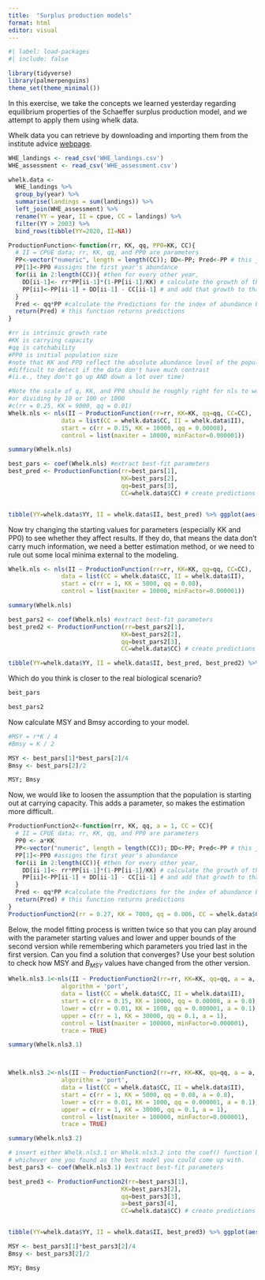 ```yaml
---
title:  "Surplus production models"
format: html
editor: visual
---
```


```r
#| label: load-packages
#| include: false

library(tidyverse)
library(palmerpenguins)
theme_set(theme_minimal())
```

In this exercise, we take the concepts we learned yesterday regarding equilibrium properties of the Schaeffer surplus production model, and we attempt to apply them using whelk data.

Whelk data you can retrieve by downloading and importing them from the institute advice [webpage](https://dt.hafogvatn.is/astand/2023/45_WHE_en.html).

```r

WHE_landings <- read_csv('WHE_landings.csv')
WHE_assessment <- read_csv('WHE_assessment.csv')

whelk.data <- 
  WHE_landings %>% 
  group_by(year) %>% 
  summarise(landings = sum(landings)) %>% 
  left_join(WHE_assessment) %>% 
  rename(YY = year, II = cpue, CC = landings) %>% 
  filter(YY > 2003) %>% 
  bind_rows(tibble(YY=2020, II=NA))

ProductionFunction<-function(rr, KK, qq, PP0=KK, CC){
  # II = CPUE data; rr, KK, qq, and PP0 are parameters
  PP<-vector("numeric", length = length(CC)); DD<-PP; Pred<-PP # this just defines the storage vectors beforehand
  PP[1]<-PP0 #assigns the first year's abundance 
  for(ii in 2:length(CC)){ #then for every other year,
    DD[ii-1]<- rr*PP[ii-1]*(1-PP[ii-1]/KK) # calculate the growth of the population based on rr and KK
    PP[ii]<-PP[ii-1] + DD[ii-1] - CC[ii-1] # and add that growth to that year's population, remove the catch, and update population levels for next year
  }
  Pred <- qq*PP #calculate the Predictions for the index of abundance by translating the model population by catchability
  return(Pred) # this function returns predictions
}

#rr is intrinsic growth rate
#KK is carrying capacity
#qq is catchability
#PP0 is initial population size
#note that KK and PP0 reflect the absolute abundance level of the population, which can be 
#difficult to detect if the data don't have much contrast 
#(i.e., they don't go up AND down a lot over time)

#Note the scale of q, KK, and PP0 should be roughly right for nls to work. If not, try multiplying
#or dividing by 10 or 100 or 1000
#c(rr = 0.25, KK = 9000, qq = 0.01)
Whelk.nls <- nls(II ~ ProductionFunction(rr=rr, KK=KK, qq=qq, CC=CC), 
               data = list(CC = whelk.data$CC, II = whelk.data$II), 
               start = c(rr = 0.15, KK = 10000, qq = 0.00008), 
               control = list(maxiter = 10000, minFactor=0.000001))

summary(Whelk.nls)

best_pars <- coef(Whelk.nls) #extract best-fit parameters
best_pred <- ProductionFunction(rr=best_pars[1], 
                                KK=best_pars[2], 
                                qq=best_pars[3], 
                                CC=whelk.data$CC) # create predictions


tibble(YY=whelk.data$YY, II = whelk.data$II, best_pred) %>% ggplot(aes(YY, best_pred)) + geom_line() + geom_point(aes(YY, II)) + xlab("Time") + ylab("Observed (points) and Predicted (line) CPUE")


```

Now try changing the starting values for parameters (especially KK and PP0) to see whether they affect results. If they do, that means the data don't carry much information, we need a better estimation method, or we need to rule out some local minima external to the modeling.

```r
Whelk.nls <- nls(II ~ ProductionFunction(rr=rr, KK=KK, qq=qq, CC=CC), 
               data = list(CC = whelk.data$CC, II = whelk.data$II), 
               start = c(rr = 1, KK = 5000, qq = 0.08), 
               control = list(maxiter = 10000, minFactor=0.000001))

summary(Whelk.nls)

best_pars2 <- coef(Whelk.nls) #extract best-fit parameters
best_pred2 <- ProductionFunction(rr=best_pars2[1], 
                                KK=best_pars2[2], 
                                qq=best_pars2[3], 
                                CC=whelk.data$CC) # create predictions

tibble(YY=whelk.data$YY, II = whelk.data$II, best_pred, best_pred2) %>% ggplot(aes(YY, best_pred)) + geom_line() + geom_point(aes(YY, II)) + xlab("Time") + ylab("Observed (points) and Predicted (lines) CPUE") + geom_line(aes(YY, best_pred2), color='red', linetype = 2)
```

Which do you think is closer to the real biological scenario?

```r
best_pars
```

```r
best_pars2
```

Now calculate MSY and Bmsy according to your model.

```r

#MSY = r*K / 4
#Bmsy = K / 2

MSY <- best_pars[1]*best_pars[2]/4
Bmsy <- best_pars[2]/2

MSY; Bmsy
```

Now, we would like to loosen the assumption that the population is starting out at carrying capacity. This adds a parameter, so makes the estimation more difficult.

```r

ProductionFunction2<-function(rr, KK, qq, a = 1, CC = CC){
  # II = CPUE data; rr, KK, qq, and PP0 are parameters
  PP0 <- a*KK
  PP<-vector("numeric", length = length(CC)); DD<-PP; Pred<-PP # this just defines the storage vectors beforehand
  PP[1]<-PP0 #assigns the first year's abundance 
  for(ii in 2:length(CC)){ #then for every other year,
    DD[ii-1]<- rr*PP[ii-1]*(1-PP[ii-1]/KK) # calculate the growth of the population based on rr and KK
    PP[ii]<-PP[ii-1] + DD[ii-1] - CC[ii-1] # and add that growth to that year's population, remove the catch, and update population levels for next year
  }
  Pred <- qq*PP #calculate the Predictions for the index of abundance by translating the model population by catchability
  return(Pred) # this function returns predictions
}
ProductionFunction2(rr = 0.27, KK = 7000, qq = 0.006, CC = whelk.data$CC)


```

Below, the model fitting process is written twice so that you can play around with the parameter starting values and lower and upper bounds of the second version while remembering which parameters you tried last in the first version. Can you find a solution that converges? Use your best solution to check how MSY and $B_{MSY}$ values have changed from the other version.

```r

Whelk.nls3.1<-nls(II ~ ProductionFunction2(rr=rr, KK=KK, qq=qq, a = a, CC = CC), 
               algorithm = 'port',
               data = list(CC = whelk.data$CC, II = whelk.data$II), 
               start = c(rr = 0.15, KK = 10000, qq = 0.00008, a = 0.8),
               lower = c(rr = 0.01, KK = 1000, qq = 0.000001, a = 0.1),
               upper = c(rr = 1, KK = 30000, qq = 0.1, a = 1),
               control = list(maxiter = 100000, minFactor=0.000001), 
               trace = TRUE)

summary(Whelk.nls3.1)



Whelk.nls3.2<-nls(II ~ ProductionFunction2(rr=rr, KK=KK, qq=qq, a = a, CC = CC), 
               algorithm = 'port',
               data = list(CC = whelk.data$CC, II = whelk.data$II), 
               start = c(rr = 1, KK = 5000, qq = 0.08, a = 0.8),
               lower = c(rr = 0.01, KK = 1000, qq = 0.000001, a = 0.1),
               upper = c(rr = 1, KK = 30000, qq = 0.1, a = 1),
               control = list(maxiter = 100000, minFactor=0.000001), 
               trace = TRUE)

summary(Whelk.nls3.2)

# insert either Whelk.nls3.1 or Whelk.nls3.2 into the coef() function below, 
# whichever one you found as the best model you could come up with.
best_pars3 <- coef(Whelk.nls3.1) #extract best-fit parameters

best_pred3 <- ProductionFunction2(rr=best_pars3[1], 
                                KK=best_pars3[2], 
                                qq=best_pars3[3], 
                                a=best_pars3[4], 
                                CC=whelk.data$CC) # create predictions


tibble(YY=whelk.data$YY, II = whelk.data$II, best_pred3) %>% ggplot(aes(YY, best_pred)) + geom_line() + geom_point(aes(YY, II)) + xlab("Time") + ylab("Observed (points) and Predicted (lines) CPUE") + geom_line(aes(YY, best_pred2), color='red', linetype = 2)

MSY <- best_pars3[1]*best_pars3[2]/4
Bmsy <- best_pars3[2]/2

MSY; Bmsy
```
